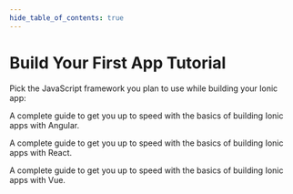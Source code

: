 ```yaml
---
hide_table_of_contents: true
---
```



# Build Your First App Tutorial

Pick the JavaScript framework you plan to use while building your Ionic app:

<DocsCards>
  <DocsCard header="Start with Angular" href="../angular/your-first-app" icon="/icons/logo-angular-icon.png">
    <p>A complete guide to get you up to speed with the basics of building Ionic apps with Angular.</p>
  </DocsCard>
<DocsCard header="Start with React" href="../react/your-first-app" icon="/icons/logo-react-icon.png">
  <p>A complete guide to get you up to speed with the basics of building Ionic apps with React.</p>
</DocsCard>

  <DocsCard class="disabled" header="Start with Vue (soon)" href="" icon="/icons/logo-vue-icon.png">
    <p>A complete guide to get you up to speed with the basics of building Ionic apps with Vue.</p>
  </DocsCard>
</DocsCards>
